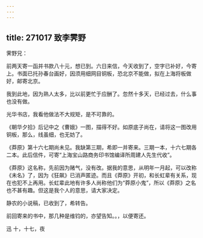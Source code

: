 ```yaml
---
---
---
```

title: 271017 致李霁野
---




霁野兄：

前两天寄一函并书款八十元，想已到。六日来信，今天收到了，空字已补好，今寄上。书面已托孙春台画好，因须用细网目铜板，恐北京不能做，拟在上海将板做好，邮寄北京。

我到此地，因为熟人太多，比以前更忙于应酬了。忽然十多天，已经过去，什么事也没有做。

光华书店，我看他做法不大规矩，是不可靠的。

《朝华夕拾》后记中之《曹娥》一图，描得不好。如原底子尚在，请将这一图改用铜板，那么，线虽细，也无妨了。

《莽原》第十六七期尚未见。我缺第三期，希即一并寄来。三期一本，十六七期各二本。此后信件，可寄“上海宝山路商务印书馆编译所周建人先生代收”。

《莽原》这名称，先前因为赌气，没有改。据我的意思，从明年一月起，可以改称《未名》了，因为《狂飙》已消声匿迹。而且《莽原》开初，和长虹辈有关系，现在也犯不上再用。长虹辈此地有许多人尚称他们为“莽原小鬼”，所以《莽原》之名也不甚有趣。但这是我个人的意思，请大家决定。

静农的小说稿，已收到了，希转告。

前回寄来的书中，那几种是维钧的，亦望告知。。，以便寄还。

迅 十，十七，夜